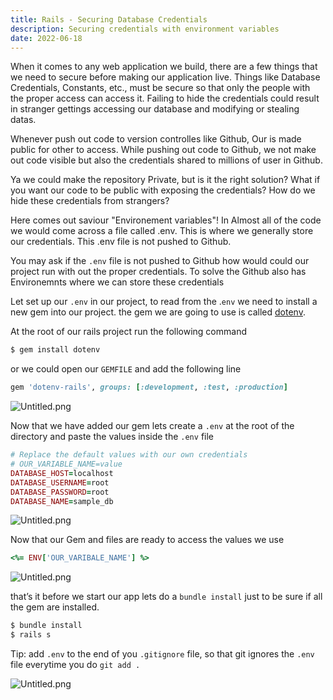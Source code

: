 ```yaml
---
title: Rails - Securing Database Credentials
description: Securing credentials with environment variables
date: 2022-06-18
---
```


When it comes to any web application we build, there are a few things that we need to secure before making our application live. Things like Database Credentials, Constants, etc., must be secure so that only the people with the proper access can access it. Failing to hide the credentials could result in stranger gettings accessing our database and modifying or stealing datas.


Whenever push out code to version controlles like Github, Our is made public for other to access. While pushing out code to Github, we not make out code visible but also the credentials shared to millions of user in Github.


Ya we could make the repository Private, but is it the right solution? What if you want our code to be public with exposing the credentials? How do we hide these credentials from strangers?


Here comes out saviour "Environement variables"!  In Almost all of the code we would come across a file called .env. This is where we generally store our credentials. This .env file is not pushed to Github.


You may ask if the `.env` file is not pushed to Github how would could our project run with out the proper credentials. To solve the Github also has Environemnts where we can store these credentials


Let set up our `.env` in our project, to read from the .`env` we need to install a new gem into our project.  the gem we are going to use is called [dotenv](https://github.com/bkeepers/dotenv).


At the root of our rails project run the following command


```ruby
$ gem install dotenv
```


or we could open our `GEMFILE` and add the following line


```ruby
gem 'dotenv-rails', groups: [:development, :test, :production]
```


![Untitled.png](https://s3.us-west-2.amazonaws.com/secure.notion-static.com/708b42e8-ec13-4dd7-a7dc-20464e74957b/Untitled.png?X-Amz-Algorithm=AWS4-HMAC-SHA256&X-Amz-Content-Sha256=UNSIGNED-PAYLOAD&X-Amz-Credential=AKIAT73L2G45EIPT3X45%2F20230724%2Fus-west-2%2Fs3%2Faws4_request&X-Amz-Date=20230724T175927Z&X-Amz-Expires=3600&X-Amz-Signature=6a6a3bbffe87bfed44f8a9bce2db83e80f60efe037d73228985aa5c1fdbbde9f&X-Amz-SignedHeaders=host&x-id=GetObject)


Now that we have added our gem lets create a `.env` at the root of the directory and paste the values inside the `.env` file


```ruby
# Replace the default values with our own credentials
# OUR_VARIABLE_NAME=value
DATABASE_HOST=localhost
DATABASE_USERNAME=root
DATABASE_PASSWORD=root
DATABASE_NAME=sample_db
```


![Untitled.png](https://s3.us-west-2.amazonaws.com/secure.notion-static.com/797c6572-1fb9-4674-886a-3d696e969914/Untitled.png?X-Amz-Algorithm=AWS4-HMAC-SHA256&X-Amz-Content-Sha256=UNSIGNED-PAYLOAD&X-Amz-Credential=AKIAT73L2G45EIPT3X45%2F20230724%2Fus-west-2%2Fs3%2Faws4_request&X-Amz-Date=20230724T175927Z&X-Amz-Expires=3600&X-Amz-Signature=292f0418c2dda96cb8270247a3b3ae9f47beca2fb61afba61e74886028952212&X-Amz-SignedHeaders=host&x-id=GetObject)


Now that our Gem and files are ready to access the values we use


```ruby
<%= ENV['OUR_VARIBALE_NAME'] %>
```


![Untitled.png](https://s3.us-west-2.amazonaws.com/secure.notion-static.com/8257d11e-5cf2-4042-a5de-781feac6d572/Untitled.png?X-Amz-Algorithm=AWS4-HMAC-SHA256&X-Amz-Content-Sha256=UNSIGNED-PAYLOAD&X-Amz-Credential=AKIAT73L2G45EIPT3X45%2F20230724%2Fus-west-2%2Fs3%2Faws4_request&X-Amz-Date=20230724T175927Z&X-Amz-Expires=3600&X-Amz-Signature=445c582b4a45566fee7b6376aff787e57411ab0bc457767ffc098baa86b17146&X-Amz-SignedHeaders=host&x-id=GetObject)


that’s it before we start our app lets do a `bundle install` just to be sure if all the gem are installed.


```ruby
$ bundle install
$ rails s
```


Tip: add `.env` to the end of you `.gitignore` file, so that git ignores the `.env` file everytime you do `git add .` 


![Untitled.png](https://s3.us-west-2.amazonaws.com/secure.notion-static.com/b40d8e6a-3b0a-47f5-84af-baaea027cbb0/Untitled.png?X-Amz-Algorithm=AWS4-HMAC-SHA256&X-Amz-Content-Sha256=UNSIGNED-PAYLOAD&X-Amz-Credential=AKIAT73L2G45EIPT3X45%2F20230724%2Fus-west-2%2Fs3%2Faws4_request&X-Amz-Date=20230724T175927Z&X-Amz-Expires=3600&X-Amz-Signature=e38e4558ed5575a5eca80046b73e3789a1eb07cc096cbbf4728846259fc4eb46&X-Amz-SignedHeaders=host&x-id=GetObject)

